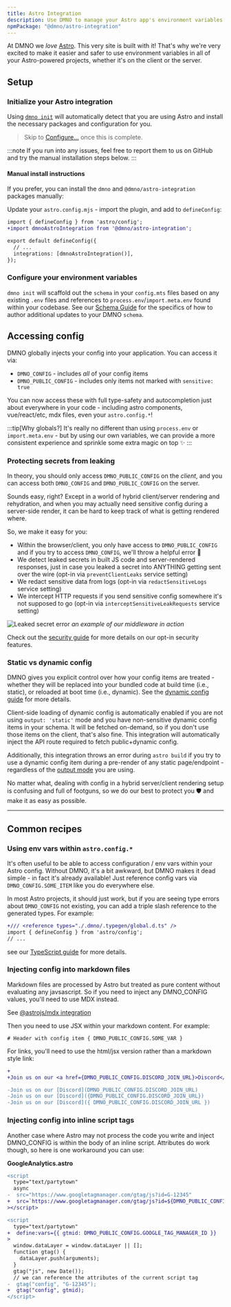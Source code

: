 ```yaml
--- 
title: Astro Integration
description: Use DMNO to manage your Astro app's environment variables for static, hybrid, and server-side rendering.
npmPackage: "@dmno/astro-integration"
---
```




At DMNO we _love_ [Astro](https://astro.build/). This very site is built with it! That's why we're very excited to make it easier and safer to use environment variables in all of your Astro-powered projects, whether it's on the client or the server.

## Setup

### Initialize your Astro integration

Using [`dmno init`](/docs/reference/cli/init/) will automatically detect that you are using Astro and install the necessary packages and configuration for you.

<TabbedCode dynamicExec="dmno init" />

>Skip to [Configure...](#configure-your-environment-variables) once this is complete.

:::note
If you run into any issues, feel free to <BugReportLink label='integrations/astro'>report them to us on GitHub</BugReportLink> and try the manual installation steps below.
:::

#### Manual install instructions

If you prefer, you can install the `dmno` and `@dmno/astro-integration` packages manually:

<TabbedCode packageName="@dmno/astro-integration dmno" />

Update your `astro.config.mjs` - import the plugin, and add to `defineConfig`: 

```diff lang="js" title="astro.config.mjs" ins="dmnoAstroIntegration()"
import { defineConfig } from 'astro/config';
+import dmnoAstroIntegration from '@dmno/astro-integration';

export default defineConfig({
  // ...
  integrations: [dmnoAstroIntegration()],
});
```

### Configure your environment variables

`dmno init` will scaffold out the `schema` in your `config.mts` files based on any existing `.env` files and references to `process.env`/`import.meta.env` found within your codebase. See our [Schema Guide](/docs/guides/schema/) for the specifics of how to author additional updates to your DMNO `schema`.

## Accessing config

DMNO globally injects your config into your application. You can access it via:
- `DMNO_CONFIG` - includes _all_ of your config items
- `DMNO_PUBLIC_CONFIG` - includes only items not marked with `sensitive: true`

You can now access these with full type-safety and autocompletion just about everywhere in your code - including astro components, vue/react/etc, mdx files, even your `astro.config.*`!

:::tip[Why globals?]
It's really no different than using `process.env` or `import.meta.env` - but by using our own variables, we can provide a more consistent experience and sprinkle some extra magic on top ✨
:::

### Protecting secrets from leaking

In theory, you should only access `DMNO_PUBLIC_CONFIG` on the _client_, and you can access both `DMNO_CONFIG` and `DMNO_PUBLIC_CONFIG` on the server.

Sounds easy, right? Except in a world of hybrid client/server rendering and rehydration, and when you may actually need sensitive config during a server-side render, it can be hard to keep track of what is getting rendered where.

So, we make it easy for you:

- Within the browser/client, you only have access to `DMNO_PUBLIC_CONFIG` and if you try to access `DMNO_CONFIG`, we'll throw a helpful error 🛑
- We detect leaked secrets in built JS code and server-rendered responses, just in case you leaked a secret into ANYTHING getting sent over the wire (opt-in via `preventClientLeaks` service setting)
- We redact sensitive data from logs (opt-in via `redactSensitiveLogs` service setting)
- We intercept HTTP requests if you send sensitive config somewhere it's not supposed to go (opt-in via `interceptSensitiveLeakRequests` service setting)

![Leaked secret error](../../../../assets/docs-images/astro/leaked-secret-error.png)
_an example of our middleware in action_

Check out the [security guide](/docs/get-started/security/) for more details on our opt-in security features.

### Static vs dynamic config

DMNO gives you explicit control over how your config items are treated - whether they will be replaced into your bundled code at build time (i.e., static), or reloaded at boot time (i.e., dynamic). See the [dynamic config guide](/docs/guides/dynamic-config/) for more details.

Client-side loading of dynamic config is automatically enabled if you are not using `output: 'static'` mode and you have non-sensitive dynamic config items in your schema. It will be fetched on-demand, so if you don't use those items on the client, that's also fine. This integration will automatically inject the API route required to fetch public+dynamic config.

Additionally, this integration throws an error during `astro build` if you try to use a dynamic config item during a pre-render of any static page/endpoint - regardless of the [output mode](https://docs.astro.build/en/basics/rendering-modes/#server-output-modes) you are using.

No matter what, dealing with config in a hybrid server/client rendering setup is confusing and full of footguns, so we do our best to protect you 🛡️ and make it as easy as possible.

---

## Common recipes

### Using env vars within `astro.config.*`
It's often useful to be able to access configuration / env vars within your Astro config. Without DMNO, it's a bit awkward, but DMNO makes it dead simple - in fact it's already available! Just reference config vars via `DMNO_CONFIG.SOME_ITEM` like you do everywhere else.

In most Astro projects, it should just work, but if you are seeing type errors about `DMNO_CONFIG` not existing, you can add a triple slash reference to the generated types. For example:

```diff lang="ts" title="astro.config.ts"
+/// <reference types="./.dmno/.typegen/global.d.ts" />
import { defineConfig } from 'astro/config';
// ...
```
see our [TypeScript guide](/docs/guides/typescript/) for more details.


### Injecting config into markdown files

Markdown files are processed by Astro but treated as pure content without evaluating any javsascript. So if you need to inject any DMNO_CONFIG values, you'll need to use MDX instead.

See [@astrojs/mdx integration](https://docs.astro.build/en/guides/integrations-guide/mdx/)

Then you need to use JSX within your markdown content. For example:

```mdx
# Header with config item { DMNO_PUBLIC_CONFIG.SOME_VAR }
```

For links, you'll need to use the html/jsx version rather than a markdown style link:
```diff lang="mdx" ins={"🥳 Use HTML/JSX style links": 1} del={"🥵 Markdown style links dont work": 3}
+
+Join us on our <a href={DMNO_PUBLIC_CONFIG.DISCORD_JOIN_URL}>Discord</a>

-Join us on our [Discord](DMNO_PUBLIC_CONFIG.DISCORD_JOIN_URL)
-Join us on our [Discord]({DMNO_PUBLIC_CONFIG.DISCORD_JOIN_URL})
-Join us on our [Discord]({ DMNO_PUBLIC_CONFIG.DISCORD_JOIN_URL })


```


### Injecting config into inline script tags
Another case where Astro may not process the code you write and inject DMNO_CONFIG is within the body of an inline script. Attributes do work though, so here is one workaround you can use:

**GoogleAnalytics.astro**
```diff lang="jsx"
<script
  type="text/partytown"
  async
-  src="https://www.googletagmanager.com/gtag/js?id=G-12345"
+  src=`https://www.googletagmanager.com/gtag/js?id=${DMNO_PUBLIC_CONFIG.GOOGLE_TAG_MANAGER_ID}`
></script>

<script
  type="text/partytown"
+  define:vars={{ gtmid: DMNO_PUBLIC_CONFIG.GOOGLE_TAG_MANAGER_ID }}
>
  window.dataLayer = window.dataLayer || [];
  function gtag() {
    dataLayer.push(arguments);
  }
  gtag("js", new Date());
  // we can reference the attributes of the current script tag
-  gtag("config", "G-12345");
+  gtag("config", gtmid);
</script>
```

